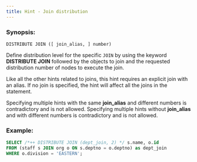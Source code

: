 ```yaml
---
title: Hint - Join distribution
---
```


### Synopsis:

`DISTRIBUTE JOIN ([ join_alias, ] number)`

Define distribution level for the specific `JOIN` by using the keyword **DISTRIBUTE JOIN** followed by the objects to join and the requested distribution number of nodes to execute the join.

Like all the other hints related to joins, this hint requires an explicit join with an alias. If no join is specified, the hint will affect all the joins in the statement.

Specifying multiple hints with the same **join_alias** and different numbers is contradictory and is not allowed. Specifying multiple hints without **join_alias** and with different numbers is contradictory and is not allowed.

### Example:

```sql 
SELECT /*++ DISTRIBUTE JOIN (dept_join, 2) */ s.name, o.id
FROM (staff s JOIN org o ON s.deptno = o.deptno) as dept_join
WHERE o.division = 'EASTERN';
```